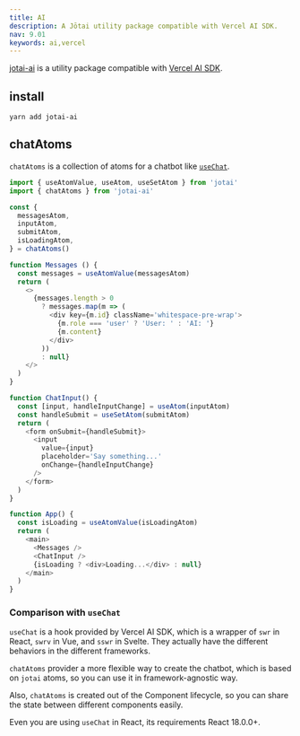 ```yaml
---
title: AI
description: A Jōtai utility package compatible with Vercel AI SDK.
nav: 9.01
keywords: ai,vercel
---
```


[jotai-ai](https://github.com/himself65/jotai-ai) is a utility package compatible with [Vercel AI SDK](https://sdk.vercel.ai/docs).

## install

```
yarn add jotai-ai
```

## chatAtoms

`chatAtoms` is a collection of atoms for a chatbot like [`useChat`](https://sdk.vercel.ai/docs/api-reference/use-chat).

```js
import { useAtomValue, useAtom, useSetAtom } from 'jotai'
import { chatAtoms } from 'jotai-ai'

const {
  messagesAtom,
  inputAtom,
  submitAtom,
  isLoadingAtom,
} = chatAtoms()

function Messages () {
  const messages = useAtomValue(messagesAtom)
  return (
    <>
      {messages.length > 0
        ? messages.map(m => (
          <div key={m.id} className='whitespace-pre-wrap'>
            {m.role === 'user' ? 'User: ' : 'AI: '}
            {m.content}
          </div>
        ))
        : null}
    </>
  )
}

function ChatInput() {
  const [input, handleInputChange] = useAtom(inputAtom)
  const handleSubmit = useSetAtom(submitAtom)
  return (
    <form onSubmit={handleSubmit}>
      <input
        value={input}
        placeholder='Say something...'
        onChange={handleInputChange}
      />
    </form>
  )
}

function App() {
  const isLoading = useAtomValue(isLoadingAtom)
  return (
    <main>
      <Messages />
      <ChatInput />
      {isLoading ? <div>Loading...</div> : null}
    </main>
  )
}
```

### Comparison with `useChat`

`useChat` is a hook provided by Vercel AI SDK, which is a wrapper of `swr` in React, `swrv` in Vue, and `sswr` in Svelte.
They actually have the different behaviors in the different frameworks.

`chatAtoms` provider a more flexible way to create the chatbot, which is based on `jotai` atoms, so you can use it in framework-agnostic way.

Also, `chatAtoms` is created out of the Component lifecycle,
so you can share the state between different components easily.

Even you are using `useChat` in React, its requirements React 18.0.0+.
